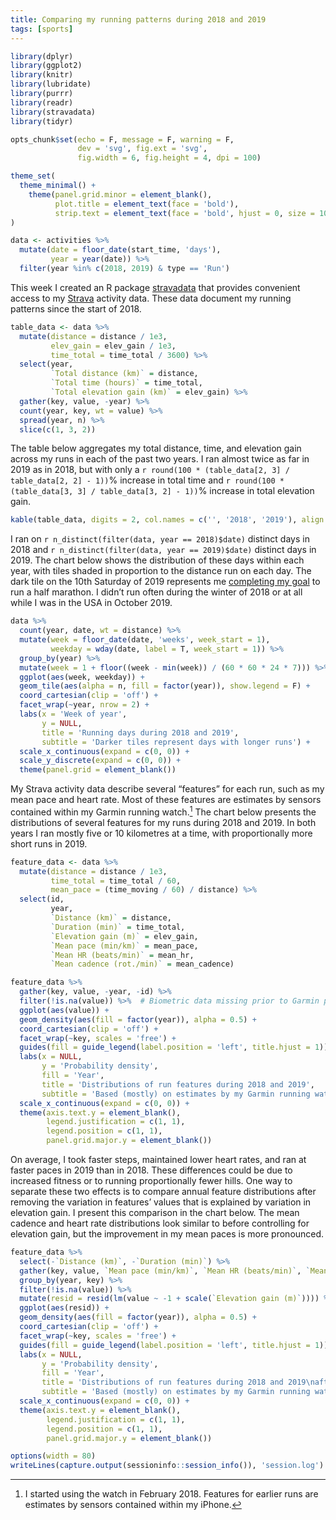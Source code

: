 ```yaml
---
title: Comparing my running patterns during 2018 and 2019
tags: [sports]
---
```


```r
library(dplyr)
library(ggplot2)
library(knitr)
library(lubridate)
library(purrr)
library(readr)
library(stravadata)
library(tidyr)

opts_chunk$set(echo = F, message = F, warning = F,
               dev = 'svg', fig.ext = 'svg',
               fig.width = 6, fig.height = 4, dpi = 100)

theme_set(
  theme_minimal() +
    theme(panel.grid.minor = element_blank(),
          plot.title = element_text(face = 'bold'),
          strip.text = element_text(face = 'bold', hjust = 0, size = 10))
)

data <- activities %>%
  mutate(date = floor_date(start_time, 'days'),
         year = year(date)) %>%
  filter(year %in% c(2018, 2019) & type == 'Run')
```

This week I created an R package [stravadata](https://github.com/bldavies/stravadata/) that provides convenient access to my [Strava](https://www.strava.com/) activity data.
These data document my running patterns since the start of 2018.

```r
table_data <- data %>%
  mutate(distance = distance / 1e3,
         elev_gain = elev_gain / 1e3,
         time_total = time_total / 3600) %>%
  select(year,
         `Total distance (km)` = distance,
         `Total time (hours)` = time_total,
         `Total elevation gain (km)` = elev_gain) %>%
  gather(key, value, -year) %>%
  count(year, key, wt = value) %>%
  spread(year, n) %>%
  slice(c(1, 3, 2))
```

The table below aggregates my total distance, time, and elevation gain across my runs in each of the past two years.
I ran almost twice as far in 2019 as in 2018, but with only a `r round(100 * (table_data[2, 3] / table_data[2, 2] - 1))`% increase in total time and `r round(100 * (table_data[3, 3] / table_data[3, 2] - 1))`% increase in total elevation gain.

```r
kable(table_data, digits = 2, col.names = c('', '2018', '2019'), align = 'lrr')
```

I ran on `r n_distinct(filter(data, year == 2018)$date)` distinct days in 2018 and `r n_distinct(filter(data, year == 2019)$date)` distinct days in 2019.
The chart below shows the distribution of these days within each year, with tiles shaded in proportion to the distance run on each day.
The dark tile on the 10th Saturday of 2019 represents me [completing my goal](/blog/goals-2019-update/) to run a half marathon.
I didn't run often during the winter of 2018 or at all while I was in the USA in October 2019.

```r
data %>%
  count(year, date, wt = distance) %>%
  mutate(week = floor_date(date, 'weeks', week_start = 1),
         weekday = wday(date, label = T, week_start = 1)) %>%
  group_by(year) %>%
  mutate(week = 1 + floor((week - min(week)) / (60 * 60 * 24 * 7))) %>%
  ggplot(aes(week, weekday)) +
  geom_tile(aes(alpha = n, fill = factor(year)), show.legend = F) +
  coord_cartesian(clip = 'off') +
  facet_wrap(~year, nrow = 2) +
  labs(x = 'Week of year',
       y = NULL,
       title = 'Running days during 2018 and 2019',
       subtitle = 'Darker tiles represent days with longer runs') +
  scale_x_continuous(expand = c(0, 0)) +
  scale_y_discrete(expand = c(0, 0)) +
  theme(panel.grid = element_blank())
```

My Strava activity data describe several "features" for each run, such as my mean pace and heart rate.
Most of these features are estimates by sensors contained within my Garmin running watch.[^most]
The chart below presents the distributions of several features for my runs during 2018 and 2019.
In both years I ran mostly five or 10 kilometres at a time, with proportionally more short runs in 2019.

[^most]: I started using the watch in February 2018. Features for earlier runs are estimates by sensors contained within my iPhone.

```r
feature_data <- data %>%
  mutate(distance = distance / 1e3,
         time_total = time_total / 60,
         mean_pace = (time_moving / 60) / distance) %>%
  select(id,
         year,
         `Distance (km)` = distance,
         `Duration (min)` = time_total,
         `Elevation gain (m)` = elev_gain,
         `Mean pace (min/km)` = mean_pace,
         `Mean HR (beats/min)` = mean_hr,
         `Mean cadence (rot./min)` = mean_cadence)

feature_data %>%
  gather(key, value, -year, -id) %>%
  filter(!is.na(value)) %>%  # Biometric data missing prior to Garmin purchase
  ggplot(aes(value)) +
  geom_density(aes(fill = factor(year)), alpha = 0.5) +
  coord_cartesian(clip = 'off') +
  facet_wrap(~key, scales = 'free') +
  guides(fill = guide_legend(label.position = 'left', title.hjust = 1)) +
  labs(x = NULL,
       y = 'Probability density',
       fill = 'Year',
       title = 'Distributions of run features during 2018 and 2019',
       subtitle = 'Based (mostly) on estimates by my Garmin running watch') +
  scale_x_continuous(expand = c(0, 0)) +
  theme(axis.text.y = element_blank(),
        legend.justification = c(1, 1),
        legend.position = c(1, 1),
        panel.grid.major.y = element_blank())
```

On average, I took faster steps, maintained lower heart rates, and ran at faster paces in 2019 than in 2018.
These differences could be due to increased fitness or to running proportionally fewer hills.
One way to separate these two effects is to compare annual feature distributions after removing the variation in features' values that is explained by variation in elevation gain.
I present this comparison in the chart below.
The mean cadence and heart rate distributions look similar to before controlling for elevation gain, but the improvement in my mean paces is more pronounced.

```r
feature_data %>%
  select(-`Distance (km)`, -`Duration (min)`) %>%
  gather(key, value, `Mean pace (min/km)`, `Mean HR (beats/min)`, `Mean cadence (rot./min)`) %>%
  group_by(year, key) %>%
  filter(!is.na(value)) %>%
  mutate(resid = resid(lm(value ~ -1 + scale(`Elevation gain (m)`)))) %>%
  ggplot(aes(resid)) +
  geom_density(aes(fill = factor(year)), alpha = 0.5) +
  coord_cartesian(clip = 'off') +
  facet_wrap(~key, scales = 'free') +
  guides(fill = guide_legend(label.position = 'left', title.hjust = 1)) +
  labs(x = NULL,
       y = 'Probability density',
       fill = 'Year',
       title = 'Distributions of run features during 2018 and 2019\nafter controlling for elevation gain',
       subtitle = 'Based (mostly) on estimates by my Garmin running watch') +
  scale_x_continuous(expand = c(0, 0)) +
  theme(axis.text.y = element_blank(),
        legend.justification = c(1, 1),
        legend.position = c(1, 1),
        panel.grid.major.y = element_blank())
```

```r
options(width = 80)
writeLines(capture.output(sessioninfo::session_info()), 'session.log')
```
